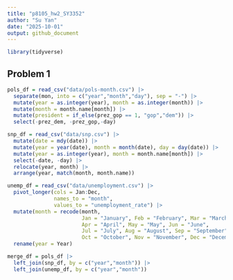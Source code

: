 ```yaml
---
title: "p8105_hw2_SY3352"
author: "Su Yan"
date: "2025-10-01"
output: github_document
---
```


```r
library(tidyverse)
```

## Problem 1
```r
pols_df = read_csv("data/pols-month.csv") |> 
  separate(mon, into = c("year","month","day"), sep = "-") |> 
  mutate(year = as.integer(year), month = as.integer(month)) |> 
  mutate(month = month.name[month]) |> 
  mutate(president = if_else(prez_gop == 1, "gop","dem")) |> 
  select(-prez_dem, -prez_gop,-day)
```

```r
snp_df = read_csv("data/snp.csv") |> 
  mutate(date = mdy(date)) |> 
  mutate(year = year(date), month = month(date), day = day(date)) |> 
  mutate(year = as.integer(year), month = month.name[month]) |> 
  select(-date, -day) |> 
  relocate(year, month) |> 
  arrange(year, match(month, month.name))
```

```r
unemp_df = read_csv("data/unemployment.csv") |> 
  pivot_longer(cols = Jan:Dec,
               names_to = "month",
               values_to = "unemployment_rate") |> 
  mutate(month = recode(month,
                        Jan = "January", Feb = "February", Mar = "March",
                        Apr = "April", May = "May", Jun = "June",
                        Jul = "July", Aug = "August", Sep = "September",
                        Oct = "October", Nov = "November", Dec = "December")) |> 
  rename(year = Year) 
```

```r
merge_df = pols_df |> 
  left_join(snp_df, by = c("year","month")) |> 
  left_join(unemp_df, by = c("year","month"))
```


